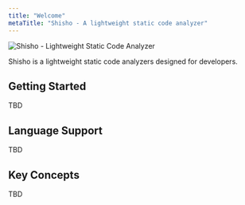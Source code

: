 ```yaml
---
title: "Welcome"
metaTitle: "Shisho - A lightweight static code analyzer"
---
```


![Shisho - Lightweight Static Code Analyzer](/images/header.png)

Shisho is a lightweight static code analyzers designed for developers.

## Getting Started

TBD

## Language Support

TBD

## Key Concepts

TBD
